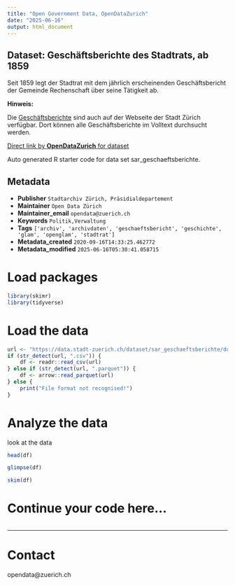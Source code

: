 ```yaml
---
title: "Open Government Data, OpenDataZurich"
date: "2025-06-16"
output: html_document
---
```


## Dataset: Geschäftsberichte des Stadtrats, ab 1859

Seit 1859 legt der Stadtrat mit dem jährlich erscheinenden Geschäftsbericht der Gemeinde Rechenschaft über seine Tätigkeit ab.

**Hinweis: **

Die [Geschäftsberichte](https://www.stadt-zuerich.ch/geschaeftsbericht) sind auch auf der Webseite der Stadt Zürich verfügbar. Dort können alle Geschäftsberichte im Volltext durchsucht werden.



[Direct link by **OpenDataZurich** for dataset](https://data.stadt-zuerich.ch/dataset/sar_geschaeftsberichte)

Auto generated R starter code for data set sar_geschaeftsberichte.

## Metadata

- **Publisher** `Stadtarchiv Zürich, Präsidialdepartement`
- **Maintainer** `Open Data Zürich`
- **Maintainer_email** `opendata@zuerich.ch`
- **Keywords** `Politik,Ver­walt­ung`
- **Tags** `['archiv', 'archivdaten', 'geschaeftsbericht', 'geschichte', 'glam', 'openglam', 'stadtrat']`
- **Metadata_created** `2020-09-16T14:33:25.462772`
- **Metadata_modified** `2025-06-16T05:30:41.058715`


# Load packages

```r
library(skimr)
library(tidyverse)
```

# Load the data

```r
url <- "https://data.stadt-zuerich.ch/dataset/sar_geschaeftsberichte/download/sar_geschaeftsberichte.csv"
if (str_detect(url, ".csv")) {
    df <- readr::read_csv(url)
} else if (str_detect(url, ".parquet")) {
    df <- arrow::read_parquet(url)
} else {
    print("File format not recognised!")
}
```

# Analyze the data

look at the data
```r
head(df)
```

```r
glimpse(df)
```

```r
skim(df)
```

# Continue your code here...

```r

```

------------------------------------------------------------------------

# Contact

opendata@zuerich.ch
